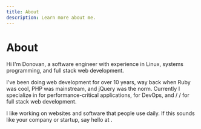 ```yaml
---
title: About
description: Learn more about me.
---
```



# About

Hi I'm Donovan, a software engineer with experience in Linux, systems programming, and full stack web development.

I've been doing web development for over 10 years, way back when Ruby was cool, PHP was mainstream, and jQuery was the norm. Currently I specialize in <Rust /> for performance-critical applications, <Nix /> for DevOps, and <Node /> / <React /> / <Next /> for full stack web development.

I like working on websites and software that people use daily. If this sounds like your company or startup, say hello at <Email />.

